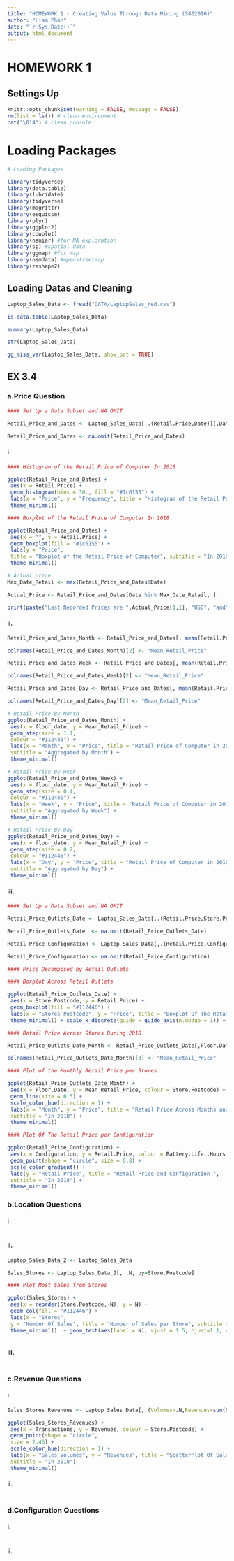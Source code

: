 ```yaml
---
title: "HOMEWORK 1 - Creating Value Through Data Mining (S402010)"
author: "Liam Phan"
date: "`r Sys.Date()`"
output: html_document
---
```


# HOMEWORK 1 

## Settings Up

```r
knitr::opts_chunk$set(warning = FALSE, message = FALSE)
rm(list = ls()) # clean environment
cat("\014") # clean console
```

# Loading Packages

```r

# Loading Packages 

library(tidyverse)
library(data.table)
library(lubridate)
library(tidyverse)
library(magrittr)
library(esquisse)
library(plyr)
library(ggplot2)
library(cowplot)
library(naniar) #for NA exploration
library(sp) #spatial data
library(ggmap) #for map
library(osmdata) #openstreetmap
library(reshape2)

```

## Loading Datas and Cleaning

```r

Laptop_Sales_Data <- fread("DATA/LaptopSales_red.csv")

is.data.table(Laptop_Sales_Data)

summary(Laptop_Sales_Data)

str(Laptop_Sales_Data)

gg_miss_var(Laptop_Sales_Data, show_pct = TRUE)

```

## EX 3.4 

### a.Price Question

```r

#### Set Up a Data Subset and NA OMIT

Retail_Price_and_Dates <- Laptop_Sales_Data[,.(Retail.Price,Date)][,Date:=mdy_hm(Date)]

Retail_Price_and_Dates <- na.omit(Retail_Price_and_Dates)

```

#### i.

```r

#### Histogram of the Retail Price of Computer In 2018

ggplot(Retail_Price_and_Dates) +
 aes(x = Retail.Price) +
 geom_histogram(bins = 30L, fill = "#1c6155") +
 labs(x = "Price", y = "Frequency", title = "Histogram of the Retail Price of Computer", subtitle = "In 2018") +
 theme_minimal()

#### Boxplot of the Retail Price of Computer In 2018

ggplot(Retail_Price_and_Dates) +
 aes(x = "", y = Retail.Price) +
 geom_boxplot(fill = "#1c6155") +
 labs(y = "Price", 
 title = "Boxplot of the Retail Price of Computer", subtitle = "In 2018") +
 theme_minimal()

# Actual price
Max_Date_Retail <- max(Retail_Price_and_Dates$Date)

Actual_Price <- Retail_Price_and_Dates[Date %in% Max_Date_Retail, ]

print(paste("Last Recorded Prices are ",Actual_Price[1,1], "USD", "and", Actual_Price[2,1],"USD"))

```

#### ii.

```r

Retail_Price_and_Dates_Month <- Retail_Price_and_Dates[, mean(Retail.Price), by = floor_date(Date,unit = "month")]

colnames(Retail_Price_and_Dates_Month)[2] <- "Mean_Retail_Price"

Retail_Price_and_Dates_Week <- Retail_Price_and_Dates[, mean(Retail.Price), by = floor_date(Date,unit = "week")]

colnames(Retail_Price_and_Dates_Week)[2] <- "Mean_Retail_Price"

Retail_Price_and_Dates_Day <- Retail_Price_and_Dates[, mean(Retail.Price), by = floor_date(Date,unit = "day")]

colnames(Retail_Price_and_Dates_Day)[2] <- "Mean_Retail_Price"

# Retail Price By Month
ggplot(Retail_Price_and_Dates_Month) +
 aes(x = floor_date, y = Mean_Retail_Price) +
 geom_step(size = 1.1, 
 colour = "#112446") +
 labs(x = "Month", y = "Price", title = "Retail Price of Computer in 2018", 
 subtitle = "Aggregated by Month") +
 theme_minimal()

# Retail Price By Week
ggplot(Retail_Price_and_Dates_Week) +
 aes(x = floor_date, y = Mean_Retail_Price) +
 geom_step(size = 0.4, 
 colour = "#112446") +
 labs(x = "Week", y = "Price", title = "Retail Price of Computer in 2018", 
 subtitle = "Aggregated by Week") +
 theme_minimal()

# Retail Price By Day
ggplot(Retail_Price_and_Dates_Day) +
 aes(x = floor_date, y = Mean_Retail_Price) +
 geom_step(size = 0.2, 
 colour = "#112446") +
 labs(x = "Day", y = "Price", title = "Retail Price of Computer in 2018", 
 subtitle = "Aggregated by Day") +
 theme_minimal()

```

#### iii.

```r

#### Set Up a Data Subset and NA OMIT

Retail_Price_Outlets_Date <- Laptop_Sales_Data[,.(Retail.Price,Store.Postcode,Date)][,Date:=mdy_hm(Date)]

Retail_Price_Outlets_Date  <- na.omit(Retail_Price_Outlets_Date)

Retail_Price_Configuration <- Laptop_Sales_Data[,.(Retail.Price,Configuration,Screen.Size..Inches.,Battery.Life..Hours.,RAM..GB.,Processor.Speeds..GHz.,Integrated.Wireless.,HD.Size..GB.,Bundled.Applications.)]

Retail_Price_Configuration <- na.omit(Retail_Price_Configuration)

```


```r

#### Price Decomposed by Retail Outlets

#### Boxplot Across Retail Outlets

ggplot(Retail_Price_Outlets_Date) +
 aes(x = Store.Postcode, y = Retail.Price) +
 geom_boxplot(fill = "#112446") +
 labs(x = "Stores Postcode", y = "Price", title = "Boxplot Of The Retail Price Across Stores", subtitle = "In 2018") +
 theme_minimal() + scale_x_discrete(guide = guide_axis(n.dodge = 1)) + theme(axis.text.x=element_text(size=rel(1), angle=90))

#### Retail Price Across Stores During 2018

Retail_Price_Outlets_Date_Month <- Retail_Price_Outlets_Date[,Floor.Date:=floor_date(Date,unit="month")][,c(Mean_Price=mean(Retail.Price)), by=list(Store.Postcode,Floor.Date)]

colnames(Retail_Price_Outlets_Date_Month)[3] <- "Mean_Retail_Price"

#### Plot of the Monthly Retail Price per Stores

ggplot(Retail_Price_Outlets_Date_Month) +
 aes(x = Floor.Date, y = Mean_Retail_Price, colour = Store.Postcode) +
 geom_line(size = 0.5) +
 scale_color_hue(direction = 1) +
 labs(x = "Month", y = "Price", title = "Retail Price Across Months and Grouped by Stores", 
 subtitle = "In 2018") +
 theme_minimal()

#### Plot Of The Retail Price per Configuration

ggplot(Retail_Price_Configuration) +
 aes(x = Configuration, y = Retail.Price, colour = Battery.Life..Hours.) +
 geom_point(shape = "circle", size = 0.8) +
 scale_color_gradient() +
 labs(y = "Retail Price", title = "Retail Price and Configuration ", 
 subtitle = "In 2018") +
 theme_minimal()

``` 

### b.Location Questions

#### i.

```r

```

#### ii.

```r

Laptop_Sales_Data_2 <- Laptop_Sales_Data

Sales_Stores <- Laptop_Sales_Data_2[, .N, by=Store.Postcode]

#### Plot Most Sales from Stores

ggplot(Sales_Stores) +
 aes(x = reorder(Store.Postcode,-N), y = N) +
 geom_col(fill = "#112446") +
 labs(x = "Stores", 
 y = "Number Of Sales", title = "Number of Sales per Store", subtitle = "In 2018") +
 theme_minimal()  + geom_text(aes(label = N), vjust = 1.5, hjust=1.1, colour = "white", angle=90,size=3) + theme(axis.text.x = element_text(angle = 90, vjust = 0.5, hjust=1))



```

#### iii.

```r


```

### c.Revenue Questions

#### i.

```r

Sales_Stores_Revenues <- Laptop_Sales_Data[,.(Volumes=.N,Revenues=sum(Retail.Price, na.rm = TRUE)), by=Store.Postcode][,Total_Revenues:=sum(Revenues)][,Total_Volumes:=sum(Volumes)][,Percentage_Volumes:=(Volumes/Total_Volumes)*100][,Percentage_Sales:=(Revenues/Total_Revenues)*100]

ggplot(Sales_Stores_Revenues) +
 aes(x = Transactions, y = Revenues, colour = Store.Postcode) +
 geom_point(shape = "circle", 
 size = 2.45) +
 scale_color_hue(direction = 1) +
 labs(x = "Sales Volumes", y = "Revenues", title = "ScatterPlot Of Sales Volumes VS Revenues per Store", 
 subtitle = "In 2018")
 theme_minimal()


```


#### ii.

```r


```

### d.Configuration Questions 

#### i.

```r


```


#### ii.

```r


```

